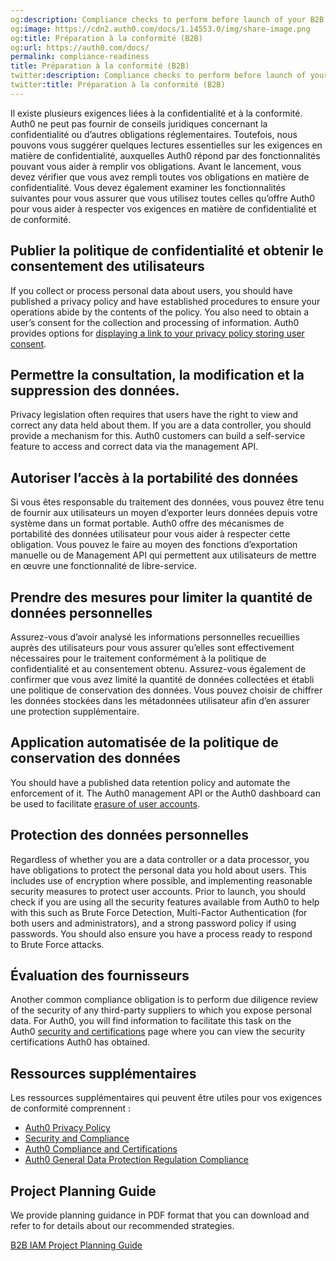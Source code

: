 ```yaml
---
og:description: Compliance checks to perform before launch of your B2B IAM implementation.
og:image: https://cdn2.auth0.com/docs/1.14553.0/img/share-image.png
og:title: Préparation à la conformité (B2B)
og:url: https://auth0.com/docs/
permalink: compliance-readiness
title: Préparation à la conformité (B2B)
twitter:description: Compliance checks to perform before launch of your B2B IAM implementation.
twitter:title: Préparation à la conformité (B2B)
---
```


Il existe plusieurs exigences liées à la confidentialité et à la conformité. Auth0 ne peut pas fournir de conseils juridiques concernant la confidentialité ou d’autres obligations réglementaires. Toutefois, nous pouvons vous suggérer quelques lectures essentielles sur les exigences en matière de confidentialité, auxquelles Auth0 répond par des fonctionnalités pouvant vous aider à remplir vos obligations. Avant le lancement, vous devez vérifier que vous avez rempli toutes vos obligations en matière de confidentialité. Vous devez également examiner les fonctionnalités suivantes pour vous assurer que vous utilisez toutes celles qu’offre Auth0 pour vous aider à respecter vos exigences en matière de confidentialité et de conformité.

## Publier la politique de confidentialité et obtenir le consentement des utilisateurs

If you collect or process personal data about users, you should have published a privacy policy and have established procedures to ensure your operations abide by the contents of the policy. You also need to obtain a user’s consent for the collection and processing of information. Auth0 provides options for [displaying a link to your privacy policy storing user consent](/docs/secure/data-privacy-and-compliance/gdpr).

## Permettre la consultation, la modification et la suppression des données.

Privacy legislation often requires that users have the right to view and correct any data held about them. If you are a data controller, you should provide a mechanism for this. Auth0 customers can build a self-service feature to access and correct data via the <Tooltip tip="Management API: A product to allow customers to perform administrative tasks." cta="View Glossary" href="/docs/glossary?term=management+API">management API</Tooltip>.

## Autoriser l’accès à la portabilité des données

Si vous êtes responsable du traitement des données, vous pouvez être tenu de fournir aux utilisateurs un moyen d’exporter leurs données depuis votre système dans un format portable. Auth0 offre des mécanismes de portabilité des données utilisateur pour vous aider à respecter cette obligation. Vous pouvez le faire au moyen des fonctions d’exportation manuelle ou de Management API qui permettent aux utilisateurs de mettre en œuvre une fonctionnalité de libre-service.

## Prendre des mesures pour limiter la quantité de données personnelles

Assurez-vous d’avoir analysé les informations personnelles recueillies auprès des utilisateurs pour vous assurer qu’elles sont effectivement nécessaires pour le traitement conformément à la politique de confidentialité et au consentement obtenu. Assurez-vous également de confirmer que vous avez limité la quantité de données collectées et établi une politique de conservation des données. Vous pouvez choisir de chiffrer les données stockées dans les métadonnées utilisateur afin d’en assurer une protection supplémentaire.

## Application automatisée de la politique de conservation des données

You should have a published data retention policy and automate the enforcement of it. The Auth0 management API or the <Tooltip tip="Auth0 Dashboard: Auth0's main product to configure your services." cta="View Glossary" href="/docs/glossary?term=Auth0+dashboard">Auth0 dashboard</Tooltip> can be used to facilitate [erasure of user accounts](/docs/secure/data-privacy-and-compliance/gdpr/gdpr-right-to-access-correct-and-erase-data).

## Protection des données personnelles

Regardless of whether you are a data controller or a data processor, you have obligations to protect the personal data you hold about users. This includes use of encryption where possible, and implementing reasonable security measures to protect user accounts. Prior to launch, you should check if you are using all the security features available from Auth0 to help with this such as Brute Force Detection, <Tooltip tip="Multi-factor authentication (MFA): User authentication process that uses a factor in addition to username and password such as a code via SMS." cta="View Glossary" href="/docs/glossary?term=Multi-Factor+Authentication">Multi-Factor Authentication</Tooltip> (for both users and administrators), and a strong password policy if using passwords. You should also ensure you have a process ready to respond to Brute Force attacks.

## Évaluation des fournisseurs

Another common compliance obligation is to perform due diligence review of the security of any third-party suppliers to which you expose personal data. For Auth0, you will find information to facilitate this task on the Auth0 [security and certifications](https://auth0.com/security/) page where you can view the security certifications Auth0 has obtained.

## Ressources supplémentaires

Les ressources supplémentaires qui peuvent être utiles pour vos exigences de conformité comprennent :

* [Auth0 Privacy Policy](https://auth0.com/privacy)
* [Security and Compliance](https://auth0.com/security/)
* [Auth0 Compliance and Certifications](/docs/secure/data-privacy-and-compliance)
* [Auth0 General Data Protection Regulation Compliance](/docs/secure/data-privacy-and-compliance/gdpr)

## Project Planning Guide

We provide planning guidance in PDF format that you can download and refer to for details about our recommended strategies.

[B2B IAM Project Planning Guide](https://assets.ctfassets.net/cdy7uua7fh8z/63F0WOPJdVzsPMxV1Xvp8x/7a329487c5e890d8e820f6a48983b46a/B2B_Project_Planning.pdf)
